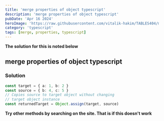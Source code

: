 ```yaml
---
title: 'merge properties of object typescript'
description: 'merge properties of object typescript'
pubDate: 'Apr 16 2024'
heroImage: 'https://raw.githubusercontent.com/vitalik-hakim/TABLES404/main/error_b/typescript.png'
category: 'typescript'
tags: [merge, properties, typescript]
---
```


**The solution for this is noted below**

## merge properties of object typescript

### Solution

```typescript
const target = { a: 1, b: 2 }
const source = { b: 4, c: 5 }
// Copies source to target object without changing
// target object instance
const returnedTarget = Object.assign(target, source)
```

**Try other methods by searching on the site. That is if this doesn't work**
